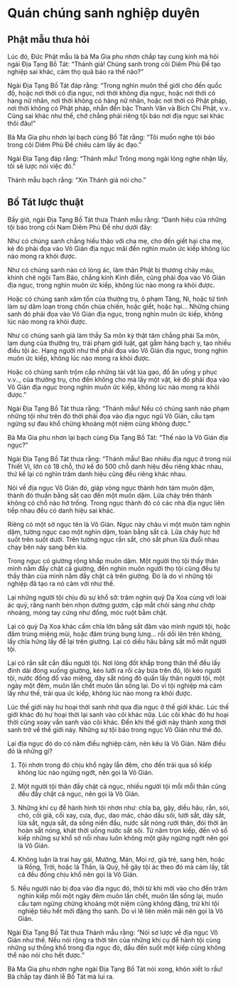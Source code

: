 # Quán chúng sanh nghiệp duyên  {#quan-chung-sanh-nghiep-duyen}
  
## Phật mẫu thưa hỏi  {- #phat-mau-thua-hoi}
  
Lúc đó, Đức Phật mẫu là bà Ma Gia phu nhơn chắp tay cung kính mà hỏi ngài Địa Tạng Bồ Tát: "Thánh giả! Chúng sanh trong cõi Diêm Phù Đề tạo nghiệp sai khác, cảm thọ quả báo ra thế nào?"  
  
Ngài Địa Tạng Bồ Tát đáp rằng: "Trong nghìn muôn thế giới cho đến quốc độ, hoặc nơi thời có địa ngục, nơi thời không địa ngục, hoặc nơi thời có hàng nữ nhân, nơi thời không có hàng nữ nhân, hoặc nơi thời có Phật pháp, nơi thời không có Phật pháp, nhẫn đến bậc Thanh Văn và Bích Chi Phật, v.v.. Cũng sai khác như thế, chớ chẳng phải riêng tội báo nơi địa ngục sai khác thôi đâu!"  
  
Bà Ma Gia phu nhơn lại bạch cùng Bồ Tát rằng: "Tôi muốn nghe tội báo trong cõi Diêm Phù Đề chiêu cảm lấy ác đạo."  
  
Ngài Địa Tạng đáp rằng: "Thánh mẫu! Trông mong ngài lóng nghe nhận lấy, tôi sẽ lược nói việc đó."  
  
Thánh mẫu bạch rằng: "Xin Thánh giả nói cho."  
  
## Bồ Tát lược thuật  {- #bo-tat-luoc-thuat}
  
Bấy giờ, ngài Địa Tạng Bồ Tát thưa Thánh mẫu rằng: "Danh hiệu của những tội báo trong cõi Nam Diêm Phù Đề như dưới đây:  
  
Như có chúng sanh chẳng hiếu thảo với cha mẹ, cho đến giết hại cha mẹ, kẻ đó phải đọa vào Vô Gián địa ngục mãi đến nghìn muôn ức kiếp không lúc nào mong ra khỏi được.  
  
Như có chúng sanh nào có lòng ác, làm thân Phật bị thương chảy máu, khinh chê ngôi Tam Bảo, chẳng kính Kinh điển, cũng phải đọa vào Vô Gián địa ngục, trong nghìn muôn ức kiếp, không lúc nào mong ra khỏi được.  
  
Hoặc có chúng sanh xâm tổn của thường trụ, ô phạm Tăng, Ni, hoặc tứ tình làm sự dâm loạn trong chốn chùa chiền, hoặc giết, hoặc hại... Những chúng sanh đó phải đọa vào Vô Gián địa ngục, trong nghìn muôn ức kiếp, không lúc nào mong ra khỏi được.  
  
Như có chúng sanh giả làm thầy Sa môn kỳ thật tâm chẳng phải Sa môn, lạm dụng của thường trụ, trái phạm giới luật, gạt gẫm hàng bạch y, tạo nhiều điều tội ác. Hạng người như thế phải đọa vào Vô Gián địa ngục, trong nghìn muôn ức kiếp, không lúc nào mong ra khỏi được.  
  
Hoặc có chúng sanh trộm cắp những tài vật lúa gạo, đồ ăn uống y phục v.v.., của thường trụ, cho đến không cho mà lấy một vật, kẻ đó phải đọa vào Vô Gián địa ngục trong nghìn muôn ức kiếp, không lúc nào mong ra khỏi được."  
  
Ngài Địa Tạng Bồ Tát thưa rằng: "Thánh mẫu! Nếu có chúng sanh nào phạm những tội như trên đó thời phải đọa vào địa ngục ngũ Vô Gián, cầu tạm ngừng sự đau khổ chừng khoảng một niệm cũng không được."  
  
Bà Ma Gia phu nhơn lại bạch cùng Địa Tạng Bồ Tát: "Thế nào là Vô Gián địa ngục?"  
  
Ngài Địa Tạng Bồ Tát thưa rằng: "Thánh mẫu! Bao nhiêu địa ngục ở trong núi Thiết Vi, lớn có 18 chỗ, thứ kế đó 500 chỗ danh hiệu đều riêng khác nhau, thứ kế lại có nghìn trăm danh hiệu cũng đều riêng khác nhau.  
  
Nói về địa ngục Vô Gián đó, giáp vòng ngục thành hơn tám muôn dặm, thành đó thuần bằng sắt cao đến một muôn dặm. Lửa cháy trên thành không có chỗ nào hở trống. Trong ngục thành đó có các nhà địa ngục liên tiếp nhau đều có danh hiệu sai khác.  
  
Riêng có một sở ngục tên là Vô Gián. Ngục này châu vi một muôn tám nghìn dặm, tường ngục cao một nghìn dặm, toàn bằng sắt cả. Lửa cháy hực hở suốt trên suốt dưới. Trên tường ngục rắn sắt, chó sắt phun lửa đuổi nhau chạy bên này sang bên kia.  
  
Trong ngục có giường rộng khắp muôn dặm. Một người thọ tội thấy thân mình nằm đầy chật cả giường, đến nghìn muôn người thọ tội cũng đều tự thấy thân của mình nằm đầy chật cả trên giường. Đó là do vì những tội nghiệp đã tạo ra nó cảm với như thế.  
  
Lại những người tội chịu đủ sự khổ sở: trăm nghìn quỷ Dạ Xoa cùng với loài ác quỷ, răng nanh bén nhọn dường gươm, cặp mắt chói sáng như chớp nhoáng, móng tay cứng như đồng, móc ruột bằm chặt.  
  
Lại có quỷ Dạ Xoa khác cầm chĩa lớn bằng sắt đâm vào mình người tội, hoặc đâm trúng miệng mũi, hoặc đâm trúng bụng lưng... rồi dồi lên trên không, lấy chĩa hứng lấy để lại trên giường. Lại có diều hâu bằng sắt mổ mắt người tội.  
  
Lại có rắn sắt cắn đầu người tội. Nơi lóng đốt khắp trong thân thể đều lấy đinh dài đóng xuống giường, kéo lưỡi ra rồi cày bừa trên đó, lôi kéo người tội, nước đồng đổ vào miệng, dây sắt nóng đỏ quấn lấy thân người tội, một ngày một đêm, muôn lần chết muôn lần sống lại. Do vì tội nghiệp mà cảm lấy như thế, trải qua ức kiếp, không lúc nào mong ra khỏi được.  
  
Lúc thế giới này hư hoại thời sanh nhờ qua địa ngục ở thế giới khác. Lúc thế giới khác đó hư hoại thời lại sanh vào cõi khác nữa. Lúc cõi khác đó hư hoại thời cũng xoay vần sanh vào cõi khác. Đến khi thế giới này thành xong thời sanh trở về thế giới này. Những sự tội báo trong ngục Vô Gián như thế đó.  
  
Lại địa ngục đó do có năm điều nghiệp cảm, nên kêu là Vô Gián. Năm điều đó là những gì?  
  
1. Tội nhơn trong đó chịu khổ ngày lẫn đêm, cho đến trải qua số kiếp không lúc nào ngừng ngớt, nên gọi là Vô Gián.  
  
2. Một người tội thân đầy chật cả ngục, nhiều người tội mỗi mỗi thân cũng đều đầy chật cả ngục, nên gọi là Vô Gián.  
  
3. Những khí cụ để hành hình tội nhơn như: chĩa ba, gậy, diều hâu, rắn, sói, chó, cối giã, cối xay, cưa, đục, dao mác, chảo dầu sôi, lưới sắt, dây sắt, lừa sắt, ngựa sắt, da sống niền đầu, nước sắt nóng rưới thân, đói thời ăn hoàn sắt nóng, khát thời uống nước sắt sôi. Từ năm trọn kiếp, đến vô số kiếp những sự khổ sở nối nhau luôn không một giây ngừng ngớt nên gọi là Vô Gián.  
  
4. Không luận là trai hay gái, Mường, Mán, Mọi rợ, già trẻ, sang hèn, hoặc là Rồng, Trời, hoặc là Thần, là Quỷ, hễ gây tội ác theo đó mà cảm lấy, tất cả đều đồng chịu khổ nên gọi là Vô Gián.  
  
5. Nếu người nào bị đọa vào địa ngục đó, thời từ khi mới vào cho đến trăm nghìn kiếp mỗi một ngày đêm muôn lần chết, muôn lần sống lại, muốn cầu tạm ngừng chừng khoảng một niệm cũng không đặng, trừ khi tội nghiệp tiêu hết mới đặng thọ sanh. Do vì lẽ liên miên mãi nên gọi là Vô Gián.  
  
Ngài Địa Tạng Bồ Tát thưa Thánh mẫu rằng: "Nói sơ lược về địa ngục Vô Gián như thế. Nếu nói rộng ra thời tên của những khí cụ để hành tội cùng những sự thống khổ trong địa ngục đó, dầu đến suốt một kiếp cũng không thể nào nói cho hết được."  
  
Bà Ma Gia phu nhơn nghe ngài Địa Tạng Bồ Tát nói xong, khôn xiết lo rầu! Bà chắp tay đảnh lễ Bồ Tát mà lui ra.  
  
  
  
  
  
  
  
  
  
  
  
  
  
  
  
